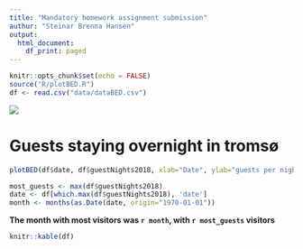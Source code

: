 ```yaml
---
title: "Mandatory homework assignment submission"
authur: "Steinar Brenna Hansen"
output:
  html_document:
    df_print: paged
---
```


```r
knitr::opts_chunk$set(echo = FALSE)
source("R/plotBED.R")
df <- read.csv("data/dataBED.csv")
```

![](./picture/tromso_by_night.png)

<h1> Guests staying overnight in tromsø </h1>
```r
plotBED(df$date, df$guestNights2018, xlab="Date", ylab="guests per night")
```

```r
most_guests <- max(df$guestNights2018)
date <- df[which.max(df$guestNights2018), 'date']
month <- months(as.Date(date, origin="1970-01-01"))
```

<b> The month with most visitors was `r month`, with `r most_guests` visitors</b>


```r
knitr::kable(df)
```